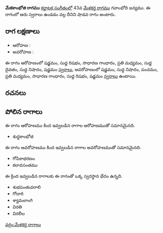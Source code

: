 {{Infobox ragam
	| name          	= మేకకాంభోజి
	| synonym	    	= 
	| mela          	= 
	| chakra        	= 
	| janaka        	= 
	| type          	= శాడవ
	| arohanam      	= {{svaraC|S|R1|G2|M2|D1|N1|S'}} 
	| avarohanam    	= {{svaraC|S'|N1|P|M2|G2|R1|S}}
	| jeeva         	=
	| chhaya        	=
	| nyasa         	=
	| vishesha      	= 
	| equivalent  		= 
}}
{{కర్ణాటక సంగీత రాగాలు}}
'''మేకకాంభోజి రాగము''' [[కర్ణాటక సంగీతం]]లో 43వ [[మేళకర్త రాగము]] గవాంభోది జన్యము.  ఈ రాగంలో ఆరు స్వరాలు ఉండడం వల్ల దీనిని షాడవ రాగం అంటారు.


==రాగ లక్షణాలు==


* ఆరోహణ : {{svaraC|S|R1|G2|M2|D1|N1|S'}} 
* అవరోహణ : {{svaraC|S'|N1|P|M2|G2|R1|S}}

ఈ రాగం ఆరోహణంలో షడ్జమం, సుద్ద రిషభం, సాధారణ గాంధారం, ప్రతి మధ్యమం, సుద్ద దైవతం, సుద్ద నిషాదం, షడ్జమం [[స్వరాలు]], అవరోహణంలో షడ్జమం, సుద్ద నిషాదం, పంచమం, ప్రతి మధ్యమం, సాధారణ గాంధారం, సుద్ద రిషభం, షడ్జమం [[స్వరాలు]] ఉంటాయి.

==రచనలు==



==పోలిన రాగాలు==
ఈ రాగం ఆరోహణము కింద ఇవ్వబడిన రాగాల ఆరోహణముతో సమానమైనది.
* శుధ్ధకాంభోజి

ఈ రాగం అవరోహణము కింద ఇవ్వబడిన రాగాల అవరోహణముతో సమానమైనది.
* గోపికాభరణం
* కలావసంతము

ఈ క్రింద ఇవ్వబడిన రాగాలకు ఈ రాగంతో ఒక్క స్వరస్థాన భేదం ఉన్నది.
* శుభపంతువరాలి
* గోదారి
* శ్యామలాంగి
* విరతి
* విరలీల



[[వర్గం:మేళకర్త రాగాలు]]